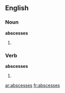 ==English==

===Noun===
'''abscesses'''

# {{plural of|abscess}}

===Verb===
'''abscesses'''

# {{third-person singular of|abscess}}

[[ar:abscesses]]
[[fr:abscesses]]